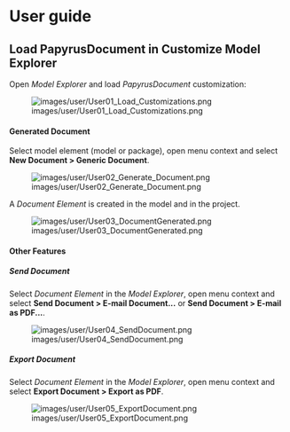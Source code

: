 =User guide=
 
==Load PapyrusDocument in Customize Model Explorer==
Open ''Model Explorer'' and load ''PapyrusDocument'' customization:

[[Image:images/user/User01_Load Customizations.png]]

====Generated Document====
Select model element (model or package), open menu context and select '''New Document > Generic Document'''.

[[Image:images/user/User02_Generate Document.png]]

A ''Document Element'' is created in the model and in the project.

[[Image:images/user/User03_DocumentGenerated.png]]

====Other Features====
=====Send Document=====
Select ''Document Element'' in the ''Model Explorer'', open menu context and select '''Send Document > E-mail Document...''' or '''Send Document > E-mail as PDF...'''.

[[Image:images/user/User04_SendDocument.png]]

=====Export Document=====
Select ''Document Element'' in the ''Model Explorer'', open menu context and select '''Export Document > Export as PDF'''.

[[Image:images/user/User05_ExportDocument.png]]
